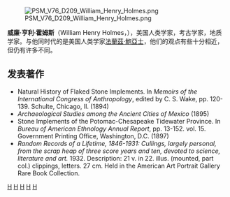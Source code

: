 [[File:PSM_V76_D209_William_Henry_Holmes.png|thumb]]

'''威廉·亨利·霍姆斯'''（William Henry Holmes，{{bd|1846年||1933年}}），美国人类学家，考古学家，地质学家。与他同时代的是美国人类学家[[法蘭茲·鮑亞士|法蘭茲·鮑亞士]]，他们的观点有些十分相近，但仍有许多不同。

==发表著作==

* Natural History of Flaked Stone Implements. In ''Memoirs of the International Congress of Anthropology'', edited by C. S. Wake, pp. 120-139. Schulte, Chicago, Il. (1894)
* ''Archaeological Studies among the Ancient Cities of Mexico'' (1895)  
* Stone Implements of the Potomac-Chesapeake Tidewater Province. In ''Bureau of American Ethnology Annual Report'', pp. 13-152. vol. 15. Government Printing Office, Washington, D.C. (1897)
* ''Random Records of a Lifetime, 1846-1931:  Cullings, largely personal, from the scrap heap of three score years and ten, devoted to science, literature and art.''  1932.  Description:  21 v. in 22. illus. (mounted, part col.) clippings, letters. 27 cm. Held in the American Art Portrait Gallery Rare Book Collection.



{{Authority control}}
[[Category:1846年出生|H]]
[[Category:1933年逝世|H]]
[[Category:美国人类学家|H]]
[[Category:美国考古学家|H]]
[[Category:美国地质学家|H]]